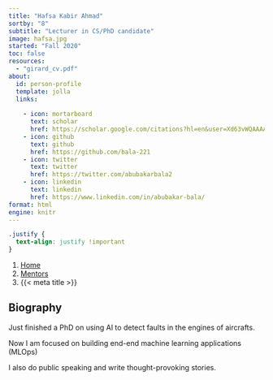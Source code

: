 ```yaml
---
title: "Hafsa Kabir Ahmad"
sortby: "8"
subtitle: "Lecturer in CS/PhD candidate"
image: hafsa.jpg
started: "Fall 2020"
toc: false
resources: 
  - "girard_cv.pdf"
about:
  id: person-profile
  template: jolla
  links:
  
    - icon: mortarboard
      text: scholar
      href: https://scholar.google.com/citations?hl=en&user=Xd63vWQAAAAJ
    - icon: github
      text: github
      href: https://github.com/bala-221
    - icon: twitter
      text: twitter
      href: https://twitter.com/abubakarbala2
    - icon: linkedin
      text: linkedin
      href: https://www.linkedin.com/in/abubakar-bala/
format: html
engine: knitr
---
```


```css
.justify {
  text-align: justify !important
}
```


```{=html}
<nav aria-label="breadcrumb">
  <ol class="breadcrumb">
    <li class="breadcrumb-item"><a href="../../index.html">Home</a></li>
    <li class="breadcrumb-item"><a href="../../mentors.html">Mentors</a></li>
    <li class="breadcrumb-item active" aria-current="page">{{< meta title >}}</li>
  </ol>
</nav>
```

:::{#person-profile}
:::

::: {.justify}

## Biography
Just finished a PhD on using AI to detect faults in the engines of aircrafts. 

Now I am focused on building end-end machine learning applications (MLOps) 

I also do public speaking and write thought-provoking stories.
:::